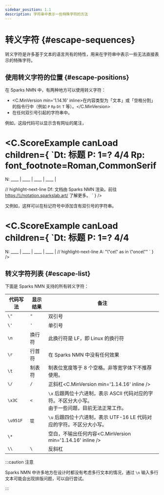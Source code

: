 ```yaml
---
sidebar_position: 1.1
description: 字符串中表示一些特殊字符的方法
---
```


# 转义字符 {#escape-sequences}

转义字符是许多基于文本的语言共有的特性，用来在字符串中表示一些无法直接表示的特殊字符。

## 使用转义字符的位置 {#escape-positions}

在 Sparks NMN 中，有两种地方可以使用转义字符：

- &#xFEFF;<C.MinVersion min='1.14.16' inline>在内容类型为「文本」或「空格分割」的指令行中（例如 `P` `Rp` `Dt` `T` 等）。</C.MinVersion>
- 在任何双引号引起的字符串中。

例如，这段代码可以显示含有网址的尾注，

<C.ScoreExample canLoad children={
`Dt: 标题
P: 1=? 4/4
Rp: font_footnote=Roman,CommonSerif
====
N: ____ | ____ | ____ | ____ |
 
// highlight-next-line
Df: 文档由 Sparks NMN 渲染。前往 <https:/\\/notation.sparkslab.art/> 了解更多。
`
} />

又例如，这样可以在标记符号中添加含有双引号的字符串。

<C.ScoreExample canLoad children={
`Dt: 标题
P: 1=? 4/4
====
N: ____ | ____ | ____ | ____ |
// highlight-next-line
A: "\\"ce\\" as in \\"once\\""
`
} />

## 转义字符列表 {#escape-list}

下面是 Sparks NMN 支持的所有转义字符：

| 代码写法 | 显示结果 | 备注 |
| - | - | - |
| `\"` | `"` | 双引号 |
| `\'` | `'` | 单引号 |
| `\n` | 换行符 | 此换行符是 LF，即 Linux 的换行符 |
| `\r` | 行首符 | 在 Sparks NMN 中没有任何效果 |
| `\t` | 制表符 | 制表位宽度等于 8 个空格。非等宽字体下不推荐使用。 |
| `\/` | `/` | 正斜杠<C.MinVersion min='1.14.16' inline /> |
| `\x3C` | `<` | `\x` 后跟两位十六进制，表示 ASCII 代码对应的字符。不区分大小写。<br />由于一些问题，目前无法正常工作。 |
| `\u951F` | `锟` | `\u` 后跟四位十六进制，表示 UTF-16 LE 代码对应的字符。不区分大小写。 |
| `\*` | | 空白，不输出任何内容<C.MinVersion min='1.14.16' inline /> |
| `\\` | `\` | 反斜杠 |

:::caution 注意

Sparks NMN 中许多地方在设计时都没有考虑多行文本的情况，通过 `\n` 输入多行文本可能会出现排版问题，可以自行尝试。

:::
